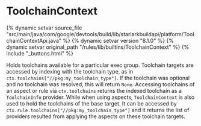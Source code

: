<html devsite>
<head>
  <meta name="project_path" value="/_project.yaml">
  <meta name="book_path" value="/versions/8.1.0/_book.yaml">
</head>
<body>

<h1 class="page-title" id="modules.ToolchainContext">ToolchainContext</h1>

{% dynamic setvar source_file "src/main/java/com/google/devtools/build/lib/starlarkbuildapi/platform/ToolchainContextApi.java" %}
{% dynamic setvar version "8.1.0" %}
{% dynamic setvar original_path "/rules/lib/builtins/ToolchainContext" %}
{% include "_buttons.html" %}
<!-- {% raw %} -->

Holds toolchains available for a particular exec group. Toolchain targets are accessed by indexing with the toolchain type, as in <code>ctx.toolchains["//pkg:my_toolchain_type"]</code>. If the toolchain was optional and no toolchain was resolved, this will return <code>None</code>. Accessing toolchains of an aspect or rule via <code>ctx.toolchains</code> returns the indexed toolchain as a <code>ToolchainInfo</code> provider. While when using aspects, <code>ToolchainContext</code> is also used to hold the toolchains of the base target. It can be accessed by <code>ctx.rule.toolchains["//pkg:my_toolchain_type"]</code> and it returns the list of providers resulted from applying the aspects on these toolchain targets.



</body>
</html>

<!-- {% endraw %} -->
